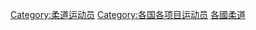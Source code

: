 {{Categories by country|nocat}}
{{Parent category}}
[[Category:柔道运动员|Category:柔道运动员]]
[[Category:各国各项目运动员|Category:各国各项目运动员]]
[[Category:各國柔道|]]